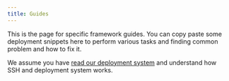 ```yaml
---
title: Guides
---
```


This is the page for specific framework guides. You can copy paste some deployment snippets here to perform various tasks and finding common problem and how to fix it.

We assume you have [read our deployment system](../deployment/deploy.mdx) and understand how SSH and deployment system works.
